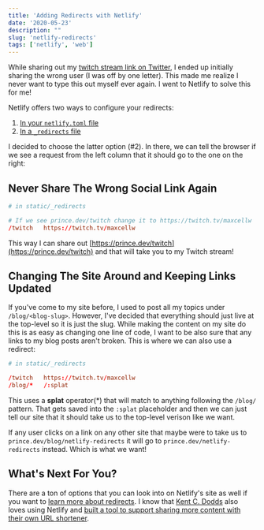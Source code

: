 ```yaml
---
title: 'Adding Redirects with Netlify'
date: '2020-05-23'
description: ""
slug: 'netlify-redirects'
tags: ['netlify', 'web']
---
```

While sharing out my [twitch stream link on Twitter][twitch tweet], I ended up initially sharing the wrong
user (I was off by one letter). This made me realize I never want to type this out
myself ever again. I went to Netlify to solve this for me!

Netlify offers two ways to configure your redirects:

1. [In your `netlify.toml` file][netlify toml redirect]
2. [In a `_redirects` file][netlify _redirects]

I decided to choose the latter option (#2). In there, we can tell the browser if we see a request from the left
column that it should go to the one on the right:

## Never Share The Wrong Social Link Again

```toml
# in static/_redirects

# If we see prince.dev/twitch change it to https://twitch.tv/maxcellw
/twitch   https://twitch.tv/maxcellw
```

This way I can share out [https://prince.dev/twitch](https://prince.dev/twitch) and that will take you to my Twitch stream!

## Changing The Site Around and Keeping Links Updated

If you've come to my site before, I used to post all my topics under `/blog/<blog-slug>`. However,
I've decided that everything should just live at the top-level so it is just the slug. 
While making the content on my site do this is as easy as changing one line of code, I want
to be also sure that any links to my blog posts aren't broken. This is where we can also use a redirect:

```toml {4}
# in static/_redirects

/twitch   https://twitch.tv/maxcellw
/blog/*   /:splat
```

This uses a **splat** operator(*) that will match to anything following the `/blog/` pattern. That gets saved into
the `:splat` placeholder and then we can just tell our site that it should take us to the top-level verison
like we want.

If any user clicks on a link on any other site that maybe were to take us to `prince.dev/blog/netlify-redirects` 
it will go to `prince.dev/netlify-redirects` instead. Which is what we want!


## What's Next For You?

There are a ton of options that you can look into on Netlify's site as well if you want to 
[learn more about redirects][redirect options]. I know that [Kent C. Dodds](https://kentcdodds.com/) also loves using 
Netlify and [built a tool to support sharing more content with their own URL shortener][url shortener].



[twitch tweet]: https://twitter.com/maxcell/status/1262760502284791808?s=20
[netlify toml redirect]: https://docs.netlify.com/configure-builds/file-based-configuration/#redirects
[netlify _redirects]: https://docs.netlify.com/routing/redirects/#syntax-for-the-redirects-file
[redirect options]: https://docs.netlify.com/routing/redirects/redirect-options
[url shortener]: https://github.com/kentcdodds/netlify-shortener